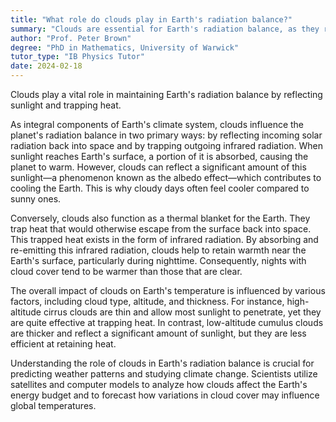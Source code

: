 ```yaml
---
title: "What role do clouds play in Earth's radiation balance?"
summary: "Clouds are essential for Earth's radiation balance, as they reflect sunlight and trap heat, influencing climate and temperature regulation."
author: "Prof. Peter Brown"
degree: "PhD in Mathematics, University of Warwick"
tutor_type: "IB Physics Tutor"
date: 2024-02-18
---
```


Clouds play a vital role in maintaining Earth's radiation balance by reflecting sunlight and trapping heat.

As integral components of Earth's climate system, clouds influence the planet's radiation balance in two primary ways: by reflecting incoming solar radiation back into space and by trapping outgoing infrared radiation. When sunlight reaches Earth's surface, a portion of it is absorbed, causing the planet to warm. However, clouds can reflect a significant amount of this sunlight—a phenomenon known as the albedo effect—which contributes to cooling the Earth. This is why cloudy days often feel cooler compared to sunny ones.

Conversely, clouds also function as a thermal blanket for the Earth. They trap heat that would otherwise escape from the surface back into space. This trapped heat exists in the form of infrared radiation. By absorbing and re-emitting this infrared radiation, clouds help to retain warmth near the Earth's surface, particularly during nighttime. Consequently, nights with cloud cover tend to be warmer than those that are clear.

The overall impact of clouds on Earth's temperature is influenced by various factors, including cloud type, altitude, and thickness. For instance, high-altitude cirrus clouds are thin and allow most sunlight to penetrate, yet they are quite effective at trapping heat. In contrast, low-altitude cumulus clouds are thicker and reflect a significant amount of sunlight, but they are less efficient at retaining heat.

Understanding the role of clouds in Earth's radiation balance is crucial for predicting weather patterns and studying climate change. Scientists utilize satellites and computer models to analyze how clouds affect the Earth's energy budget and to forecast how variations in cloud cover may influence global temperatures.
    